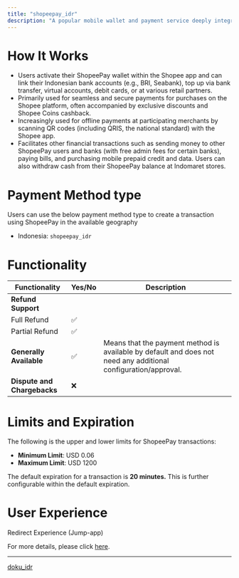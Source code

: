 ```yaml
---
title: "shopeepay_idr"
description: "A popular mobile wallet and payment service deeply integrated within the Shopee e-commerce platform."
---
```


# How It Works

* Users activate their ShopeePay wallet within the Shopee app and can link their Indonesian bank accounts (e.g., BRI, Seabank), top up via bank transfer, virtual accounts, debit cards, or at various retail partners.
* Primarily used for seamless and secure payments for purchases on the Shopee platform, often accompanied by exclusive discounts and Shopee Coins cashback.
* Increasingly used for offline payments at participating merchants by scanning QR codes (including QRIS, the national standard) with the Shopee app.
* Facilitates other financial transactions such as sending money to other ShopeePay users and banks (with free admin fees for certain banks), paying bills, and purchasing mobile prepaid credit and data. Users can also withdraw cash from their ShopeePay balance at Indomaret stores.

# Payment Method type

Users can use the below payment method type to create a transaction using ShopeePay in the available geography

* Indonesia: `shopeepay_idr`

# Functionality

| Functionality               | Yes/No | Description                                                                                                    |
| --------------------------- | ------ | -------------------------------------------------------------------------------------------------------------- |
| **Refund Support**          |        |                                                                                                                |
| Full Refund                 | ✅      |                                                                                                                |
| Partial Refund              | ✅      |                                                                                                                |
| **Generally Available**     | ✅      | Means that the payment method is available by default and does not need any additional configuration/approval. |
| **Dispute and Chargebacks** | ❌      |                                                                                                                |

# Limits and Expiration

The following is the upper and lower limits for ShopeePay transactions:

* **Minimum Limit**: USD 0.06
* **Maximum Limit**: USD 1200

The default expiration for a transaction is **20 minutes.** This is further configurable within the default expiration.

# User Experience

Redirect Experience (Jump-app)

For more details, please click [here](https://tazapay.com/payment-methods/shopeepay).

***

[doku\_idr](/docs/doku_idr)
